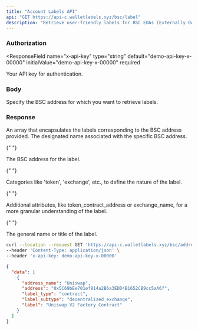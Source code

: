 ```yaml
---
title: "Account Labels API"
api: "GET https://api-c.walletlabels.xyz/bsc/label"
description: "Retrieve user-friendly labels for BSC EOAs (Externally Owned Accounts) and Smart Contracts. Labels can be incredibly useful for categorizing your BSC interactions."
---
```


### Authorization

<ResponseField
  name="x-api-key"
  type="string"
  default="demo-api-key-x-00000"
  initialValue="demo-api-key-x-00000"
  required
>
  Your API key for authentication.
</ResponseField>

### Body

<ParamField query="address" type="string" required>
  Specify the BSC address for which you want to retrieve labels.
</ParamField>

### Response

<ResponseField name="data" type="array">
  An array that encapsulates the labels corresponding to the BSC address provided.

<Expandable title="Label Object">

<ResponseField name="address_name" type="string">
  The designated name associated with the specific BSC address.
</ResponseField>

{" "}

<ResponseField name="address" type="string">
  The BSC address for the label.
</ResponseField>

{" "}

<ResponseField name="label_type" type="string">
  Categories like 'token', 'exchange', etc., to define the nature of the label.
</ResponseField>

{" "}

<ResponseField name="label_subtype" type="string">
  Additional attributes, like token_contract_address or exchange_name, for a
  more granular understanding of the label.
</ResponseField>

{" "}

<ResponseField name="label" type="string">
  The general name or title of the label.
</ResponseField>

  </Expandable>
</ResponseField>

<RequestExample>

```bash Example Request
curl --location --request GET 'https://api-c.walletlabels.xyz/bsc/address?address=0x5C69bEe701ef814a2B6a3EDD4B1652CB9cc5aA6f' \
--header 'Content-Type: application/json' \
--header 'x-api-key: demo-api-key-x-00000'
```

</RequestExample>

<ResponseExample>

```json Response
{
  "data": [
    {
      "address_name": "Uniswap",
      "address": "0x5C69bEe701ef814a2B6a3EDD4B1652CB9cc5aA6f",
      "label_type": "contract",
      "label_subtype": "decentralized_exchange",
      "label": "Uniswap V2 Factory Contract"
    }
  ]
}
```

</ResponseExample>
